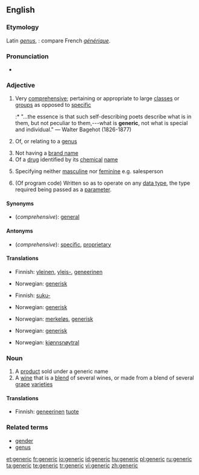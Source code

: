 ==English==
{{wikipedia}}

===Etymology===
Latin ''[[genus]]'', {{term|generis||race, kind}}: compare French ''[[générique]]''.

===Pronunciation===
* {{rhymes|ɛrɪk}}

===Adjective===
{{en-adj}}

# Very [[comprehensive]]; pertaining or appropriate to large [[class]]es or [[group]]s as opposed to [[specific]]
#:* "...the essence is that such self-describing poets describe what is in them, but not peculiar to them,---what is '''generic''', not what is special and individual." &mdash; Walter Bagehot (1826-1877)
# {{biology}} Of, or relating to a [[genus]] {{italbrac|not comparable}}
# Not having a [[brand name]]
# Of a [[drug]] identified by its [[chemical]] [[name]]
# {{grammar}} Specifying neither [[masculine]] nor [[feminine]] e.g. salesperson
# {{computing}} (Of program code) Written so as to operate on any [[data type]], the type required being passed as a [[parameter]].

====Synonyms====
* (''comprehensive''): [[general]]

====Antonyms====
* (''comprehensive''): [[specific]], [[proprietary]]

====Translations====
{{trans-top|Very comprehensive}}
* Finnish: [[yleinen]], [[yleis-]], [[geneerinen]]
{{trans-mid}}
* Norwegian: [[generisk]]
{{trans-bottom}}

{{trans-top|Of, or relating to a genus}}
* Finnish: [[suku-]]
{{trans-mid}}
* Norwegian: [[generisk]]
{{trans-bottom}}

{{trans-top|Not having a brand name}}
* Norwegian: [[merkeløs]], [[generisk]]
{{trans-mid}}
{{trans-bottom}}

{{trans-top|Of a drug identified by its chemical name}}
* Norwegian: [[generisk]]
{{trans-mid}}
{{trans-bottom}}

{{trans-top|Specifying neither masculine nor feminine e.g. salesperson}}
* Norwegian: [[kjønnsnøytral]]
{{trans-mid}}
{{trans-bottom}}

===Noun===
{{en-noun}}

# A [[product]] sold under a generic name
# A [[wine]] that is a [[blend]] of several wines, or made from a blend of several [[grape]] [[varieties]]

====Translations====
{{trans-top|A product sold under a generic name}}
* Finnish: [[geneerinen]] [[tuote]]
{{trans-mid}}
{{trans-bottom}}

{{trans-top|A wine that is a blend of several wines, or made from a blend of several grape varieties}}
{{trans-mid}}
{{trans-bottom}}

===Related terms===
* [[gender]]
* [[genus]]

[[et:generic]]
[[fr:generic]]
[[io:generic]]
[[id:generic]]
[[hu:generic]]
[[pl:generic]]
[[ru:generic]]
[[ta:generic]]
[[te:generic]]
[[tr:generic]]
[[vi:generic]]
[[zh:generic]]